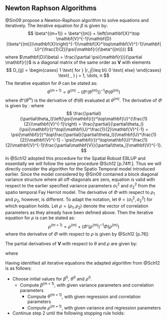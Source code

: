 ## Newton Raphson Algorithms

@Sin09 propose a Newton-Raphson algorithm to solve equations \ref{eq:rml_beta} and \ref{eq:rml_theta} iteratively. The iterative equation for $\beta$ is given by:
$$
\beta^{(m+1)} = \beta^{(m)} + \left(\mathbf{X}^\top \mathbf{V}^{-1}\mathbf{D}(\beta^{(m)})\mathbf{X}\right)^{-1}\mathbf{X}^\top\mathbf{V}^{-1}\mathbf{U}^{\frac{1}{2}}\psi(\mathbf{r}(\beta^{(m)}))
$$
where $\mathbf{D}(\beta) = \frac{\partial \psi(\mathbf{r})}{\partial \mathbf{r}}$ is a diagonal matrix of the same order as $\mathbf{V}$ with elements
$$
D_{jj} =
\begin{cases}
1 \text{ for } |r_j|\leq b\\
0 \text{ else}
\end{cases}
\text{ , } j = 1, \dots, n
$$
The iterative equation for $\theta$ can be stated as:
$$
\theta^{(m+1)} = \theta^{(m)} - \left( \Phi'(\theta^{(m)}) \right)^{-1} \Phi(\theta^{(m)})
$$
where $\Phi'(\theta^m)$ is the derivative of $\Phi(\theta)$ evaluated at $\theta^{(m)}$. The derivative of $\Phi$ is given by \cite[p.53]{Sch12}:
\begin{align}
\label{eq:deriv_Phi_theta}
\frac{\partial\Phi}{\partial\theta_l} = 2\frac{\partial}{\partial\theta_l}\left(\psi(\mathbf{r})^\top\mathbf{U}^{\frac{1}{2}}\mathbf{V}^{-1}\right)\frac{\partial\mathbf{V}}{\partial\theta_l}\mathbf{V}^{-1}\mathbf{U}^{\frac{1}{2}}\psi(\mathbf{r}) + \tr\left(\mathbf{V}^{-1}\frac{\partial\mathbf{V}}{\partial\theta_l}\mathbf{V}^{-1}\frac{\partial\mathbf{V}}{\partial\theta_l} K\right)
\end{align}
where
$$
\frac{\partial}{\partial\theta_l}\left(\psi(\mathbf{r})^\top\mathbf{U}^{\frac{1}{2}}\mathbf{V}^{-1}\right) = \frac{\partial}{\partial\theta_l}(\psi(\mathbf{r})^\top)\mathbf{U}^\frac{1}{2}\mathbf{V}^{-1} + \psi(\mathbf{r})^\top\frac{\partial}{\partial\theta_l}(\mathbf{U}^\frac{1}{2})\mathbf{V}^{-1} - \psi(\mathbf{r})^\top\mathbf{U}^\frac{1}{2}\mathbf{V}^{-1}\frac{\partial\mathbf{V}}{\partial\theta_l}\mathbf{V}^{-1}.
$$
In @Sch12 adopted this procedure for the Spatial Robust EBLUP and essentially we will follow the same procedure @Sch12[p.74ff.]. Thus we will directly consider the algorithm for the Spatio Temporal model introduced earlier. Since the model considered by @Sin09 contained a block diagonal variance structure where all off-diagonals are zero, equation \ref{eq:deriv_Phi_theta} is valid with respect to the earlier specified variance parameters $\sigma_1^2$ and $\sigma_2^2$ from the spatio temporal Fay Herriot model. The derivative of $\Phi$ with respect to $\rho_1$ and $\rho_2$, however, is different. To adapt the notation, let $\theta = (\sigma_1^2, \sigma_2^2)$ for which equation \ref{eq:deriv_Phi_theta} holds. Let $\rho = (\rho_1, \rho_2)$ denote the vector of correlation parameters as they already have been defined above. Then the iterative equation for $\rho$ is can be stated as:
$$
\rho^{(m+1)} = \rho^{(m)} + \left(\Phi'(\rho^{(m)}\right)^{-1}\Phi(\rho^{(m)})
$$
where the derivative of $\Phi$ with respect to $\rho$ is given by @Sch12[p.76]:

\begin{align*}
\frac{\partial\Phi}{\partial\rho_l} =& 2\frac{\partial}{\partial\rho_l}\left(\psi(\mathbf{r})^\top\mathbf{U}^{\frac{1}{2}}\mathbf{V}^{-1}\right)\frac{\partial\mathbf{V}}{\partial\rho_l}\mathbf{V}^{-1}\mathbf{U}^{\frac{1}{2}}\psi(\mathbf{r})\\
&+ \psi(\mathbf{r})^\top\mathbf{U}^{\frac{1}{2}}\mathbf{V}^{-1} \frac{\partial\mathbf{V}}{\partial\rho_l\partial\rho_l} \mathbf{V}^{-1}\mathbf{U}^{\frac{1}{2}}\psi(\mathbf{r}) \\
&+ \tr\left(\mathbf{V}^{-1}\frac{\partial\mathbf{V}}{\partial\rho_l\partial\rho_l} K - \mathbf{V}^{-1}\frac{\partial\mathbf{V}}{\partial\theta_l}\mathbf{V}^{-1}\frac{\partial\mathbf{V}}{\partial\theta_l} K\right)
\end{align*}

The partial derivatives of $\mathbf{V}$ with respect to $\theta$ and $\rho$ are given by:

\begin{align*}
\frac{\partial\mathbf{V}}{\partial\sigma_1^2} =& \mathbf{Z}_1\Omega_1(\rho_1)\mathbf{Z}_1^\top \\
\frac{\partial\mathbf{V}}{\partial\sigma_2^2} =& \Omega_2(\rho_2) \\
\frac{\partial\mathbf{V}}{\partial\rho_1} =& -\sigma_1^2\mathbf{Z}_1\Omega_1(\rho_1)\frac{\partial\Omega_1^{-1}(\rho_1)}{\partial\rho_1}\Omega_1(\rho_1)\mathbf{Z}^\top_1 \\
\frac{\partial\mathbf{V}}{\partial\rho_2} =& \sigma_2^2 \diag\left(\frac{\partial\Omega_{2d}(\rho_2)}{\partial\rho_2}\right) \\
\frac{\partial\mathbf{V}}{\partial\rho_1\partial\rho_1} =& -\sigma_1^2\mathbf{Z}_1\frac{\partial\Omega_1(\rho_1)}{\partial\rho_1}\frac{\partial\Omega_1^{-1}(\rho_1)}{\partial\rho_1}\Omega_1(\rho_1)\mathbf{Z}^\top_1 \\
&-\sigma_1^2\mathbf{Z}_1\Omega_1(\rho_1)\frac{\partial\Omega_1^{-1}(\rho_1)}{\partial\rho_1\partial\rho_1}\Omega_1(\rho_1)\mathbf{Z}^\top_1 \\
&-\sigma_1^2\mathbf{Z}_1\Omega_1(\rho_1)\frac{\partial\Omega_1^{-1}(\rho_1)}{\partial\rho_1}\frac{\partial\Omega_1(\rho_1)}{\partial\rho_1}\mathbf{Z}^\top_1 \\
\frac{\partial\mathbf{V}}{\partial\rho_2\partial\rho_2} =& \text{Needs to be TEXed}
\end{align*}

where

\begin{align*}
\frac{\Omega_1(\rho_1)}{\partial\rho_1} =& -\Omega_1(\rho_1)\frac{\partial\Omega_1^{-1}(\rho_1)}{\partial\rho_1}\Omega_1(\rho_1) \text{ , }\\
\frac{\partial\Omega_1^{-1}(\rho_1)}{\partial\rho_1} =& -\mathbf{W} - \mathbf{W}^\top + 2\rho_1\mathbf{W}^\top\mathbf{W} \text{ , } \\
\frac{\partial\Omega_1^{-1}(\rho_1)}{\partial\rho_1\partial\rho_1} =& 2\mathbf{W}^\top\mathbf{W}\\
\frac{\partial\Omega_{2d}(\rho_2)}{\partial\rho_2} =& \frac{1}{1-\rho_2^2}
\left(
\begin{matrix}
0 & 1 & \cdots & \cdots & (T-1)\rho_2^{T-2}\\
1 & 0 & & & (T-2)\rho_2^{T-3} \\
\vdots & & \ddots & & \vdots \\
(T-2)\rho_2^{T-3} &&& 0 & 1 \\
(T-1)\rho_2^{T-2} & \cdots & \cdots & 1 & 0\\
\end{matrix}
\right) + \frac{2\rho_2\Omega_{2d}(\rho_2)}{1-\rho_2^2}
\end{align*}

Having identified all iterative equations the adapted algorithm from @Sch12 is as follows:

- Choose initial values for $\beta^0$, $\theta^0$ and $\rho^0$.
  - Compute $\beta^{(m+1)}$, with given variance parameters and correlation parameters
	- Compute $\theta^{(m+1)}$, with given regression and correlation parameters
	- Compute $\rho^{(m+1)}$, with given variance and regression parameters
	
- Continue step 2 until the following stopping rule holds:

\begin{align*}
	||\beta^{(m+1)}- \beta^{(m)}||^2 <& \text{const} \\
	(\sigma_1^{2(m+1)} - \sigma_1^{2(m)})^2 + (\sigma_2^{2(m+1)} - \sigma_2^{2(m)})^2 + (\rho_1^{(m+1)} - \rho_1^{(m)})^2 + (\rho_2^{(m+1)} - \rho_2^{(m)})^2 <& \text{const}
\end{align*}

